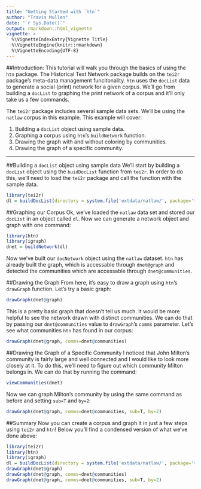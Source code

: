 ```yaml
---
title: "Getting Started with `htn`"
author: "Travis Mullen"
date: "`r Sys.Date()`"
output: rmarkdown::html_vignette
vignette: >
  %\VignetteIndexEntry{Vignette Title}
  %\VignetteEngine{knitr::rmarkdown}
  %\VignetteEncoding{UTF-8}
---
```

##Introduction:
This tutorial will walk you through the basics of using the `htn` package.  The Historical Text Network package builds on the `tei2r` package's meta-data  management funcitonality.  `htn` uses the `docList` data to generate a social (print) network for a given corpus. We'll go from building a `docList` to graphing the print network of a corpus and it'll only take us a few commands.

The `tei2r` package includes several sample data sets.  We'll be using the `natlaw` corpus in this example.  This example will cover:

  1. Building a `docList` object using sample data.
  1. Graphing a corpus using `htn`'s `buildNetwork` function.
  1. Drawing the graph with and without coloring by communities.
  1. Drawing the graph of a specific community.

***
##Building a `docList` object using sample data
We'll start by building a `docList` object using the `buidDocList` function from `tei2r`.  In order to do this, we'll need to load the `tei2r` package and call the function with the sample data.

```r
library(tei2r)
dl = buildDocList(directory = system.file('extdata/natlaw/', package='tei2r'), indexFile=system.file('extdata/natlaw/index.csv', package='tei2r'))
```

##Graphing our Corpus
Ok, we've loaded the `natlaw` data set and stored our `docList` in an object called `dl`.  Now we can generate a network object and graph with one command:
```r
library(htn)
library(igraph)
dnet = buildNetwork(dl)
```
Now we've built our `docNetwork` object using the `natlaw` dataset.  `htn` has already built the graph, which is accessable through `dnet@graph` and detected the communities which are accessable through `dnet@communities`.

##Drawing the Graph
From here, it's easy to draw a graph using `htn`'s `drawGraph` function.  Let's try a basic graph:
```r
drawGraph(dnet@graph)
```

This is a pretty basic graph that doesn't tell us much.  It would be more helpful to see the network drawn with distinct communities.  We can do that by passing our `dnet@communities` value to `drawGraph`'s `comms` parameter. Let's see what communities `htn` has found in our corpus:
```r
drawGraph(dnet@graph, comms=dnet@communities)
```

##Drawing the Graph of a Specific Community
I noticed that John Milton's community is fairly large and well connected and I would like to look more closely at it.  To do this, we'll need to figure out which community Milton belongs in. We can do that by running the command:
```r
viewCommunities(dnet)
```
Now we can graph Milton's community by using the same command as before and setting `sub=T` and `by=2`:
```r
drawGraph(dnet@graph, comms=dnet@communities, sub=T, by=2)
```

##Summary
Now you can create a corpus and graph it in just a few steps using `tei2r` and `htn`!  Below you'll find a condensed version of what we've done above:
```r
library(tei2r)
library(htn)
library(igraph)
dl = buildDocList(directory = system.file('extdata/natlaw/', package='tei2r'), indexFile=system.file('extdata/natlaw/index.csv', package='tei2r'))
drawGraph(dnet@graph)
drawGraph(dnet@graph, comms=dnet@communities)
drawGraph(dnet@graph, comms=dnet@communities, sub=T, by=2)
```
